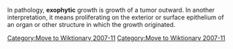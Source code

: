 [[Category:Move to Wiktionary 2007-11]]
{{Cleanup|date=October 2007}}
{{see also|endophytic}}
In pathology, '''exophytic''' growth is growth of a tumor outward. In another interpretation, it means proliferating on the exterior or surface epithelium of an organ or other structure in which the growth originated.

[[Category:Move to Wiktionary 2007-11]]